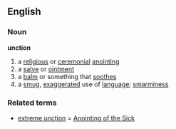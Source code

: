 ==English==
===Noun===
'''unction'''
#a [[religious]] or [[ceremonial]] [[anointing]]
#a [[salve]] or [[ointment]]
#a [[balm]] or something that [[soothe]]s
#a [[smug]], [[exaggerated]] use of [[language]]; [[smarminess]]

===Related terms===
*[[extreme unction]] = [[Anointing of the Sick]]